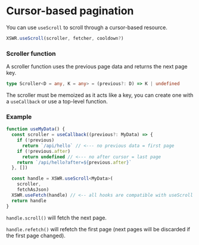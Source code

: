 # Cursor-based pagination

You can use `useScroll` to scroll through a cursor-based resource.

```typescript
XSWR.useScroll(scroller, fetcher, cooldown?)
```

### Scroller function

A scroller function uses the previous page data and returns the next page key.

```typescript
type Scroller<D = any, K = any> = (previous?: D) => K | undefined
```

The scroller must be memoized as it acts like a key, you can create one with a `useCallback` or use a top-level function.

### Example

```typescript
function useMyData() {
  const scroller = useCallback((previous?: MyData) => {
    if (!previous)
      return `/api/hello` // <--- no previous data = first page
    if (!previous.after)
      return undefined // <--- no after cursor = last page
    return `/api/hello?after=${previous.after}`
  }, [])

  const handle = XSWR.useScroll<MyData>(
    scroller, 
    fetchAsJson)
  XSWR.useFetch(handle) // <-- all hooks are compatible with useScroll
  return handle
}
```

`handle.scroll()` will fetch the next page.

`handle.refetch()` will refetch the first page (next pages will be discarded if the first page changed).